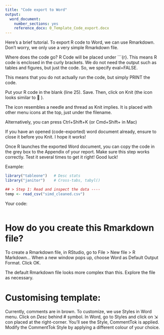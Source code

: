```yaml
---
title: "Code export to Word"
output:
  word_document:
    number_sections: yes
    reference_docx: 0_Template_Code_export.docx
---
```


Here's a brief tutorial. To export R code to Word, we can use Rmarkdown. Don't worry, we only use a very simple Rmarkdown file. 

Where does the code go? R Code will be placed under ```{r}. This means R code is enclosed in the curly brackets. We do not need the output such as tables and figures, but just the code. So, we specify eval=FALSE.

This means that you do not actually run the code, but simply PRINT the code. 

Put your R code in the blank (line 25). Save. Then, click on Knit (the icon looks similar to 🧶 ).

The icon resembles a needle and thread as Knit implies. It is placed with other menu icons at the top, just under the filename. 

Alternatively, you can press Ctrl+Shift+K (or Cmd+Shift+ in Mac)

If you have an opened (code-exported) word document already, ensure to close it before you Knit. I hope it works!

Once R launches the exported Word document, you can copy the code in the grey box to the Appendix of your report. Make sure this step works correctly. Test it several times to get it right! Good luck!

Example:
```r
library("tableone")   # Desc stats
library("janitor")    # Cross-tabs, tabyl()

## > Step 1: Read and inspect the data ----
temp <- read_csv("simd_cleaned.csv")
```

Your code:
```r



```

# How do you create this Rmarkdown file?

To create a Rmarkdown file, in RStudio, go to File > New file > R Markdown...
When a new window pops up, choose Word as Default Output Format. Click OK.

The default Rmarkdown file looks more complex than this. Explore the file as necessary.

# Customising template:

Currently, comments are in brown. To customize, we use Styles in Word menu.
Click on *Desc* behind # symbol. In Word, go to Styles and click on ⇲ con placed at the right-corner. You’ll see the Style, CommentTok is applied. 
Modify the CommentTok Style by applying a different colour of your choice.
